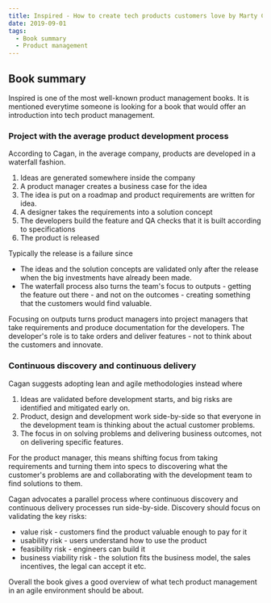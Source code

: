 ```yaml
---
title: Inspired - How to create tech products customers love by Marty Cagan
date: 2019-09-01
tags:
  - Book summary
  - Product management
---
```


## Book summary

Inspired is one of the most well-known product management books. It is mentioned everytime someone is looking for a book that would offer an introduction into tech product management.

### Project with the average product development process
According to Cagan, in the average company, products are developed in a waterfall fashion. 
1. Ideas are generated somewhere inside the company
2. A product manager creates a business case for the idea
3. The idea is put on a roadmap and product requirements are written for idea.
4. A designer takes the requirements into a solution concept
5. The developers build the feature and QA checks that it is built according to specifications
6. The product is released

Typically the release is a failure since 
- The ideas and the solution concepts are validated only after the release when the big investments have already been made.
- The waterfall process also turns the team's focus to outputs - getting the feature out there - and not on the outcomes - creating something that the customers would find valuable. 

Focusing on outputs turns product managers into project managers that take requirements and produce documentation for the developers. The developer's role is to take orders and deliver features - not to think about the customers and innovate. 

### Continuous discovery and continuous delivery

Cagan suggests adopting lean and agile methodologies instead where
1. Ideas are validated before development starts, and big risks are identified and mitigated early on. 
2. Product, design and development work side-by-side so that everyone in the development team is thinking about the actual customer problems.
3. The focus in on solving problems and delivering business outcomes, not on delivering specific features.

For the product manager, this means shifting focus from taking requirements and turning them into specs to discovering what the customer's problems are and collaborating with the development team to find solutions to them. 

Cagan advocates a parallel process where continuous discovery and continuous delivery processes run side-by-side. Discovery should focus on validating the key risks:
- value risk - customers find the product valuable enough to pay for it
- usability risk - users understand how to use the product
- feasibility risk - engineers can build it
- business viability risk - the solution fits the business model, the sales incentives, the legal can accept it etc.

Overall the book gives a good overview of what tech product management in an agile environment should be about.

